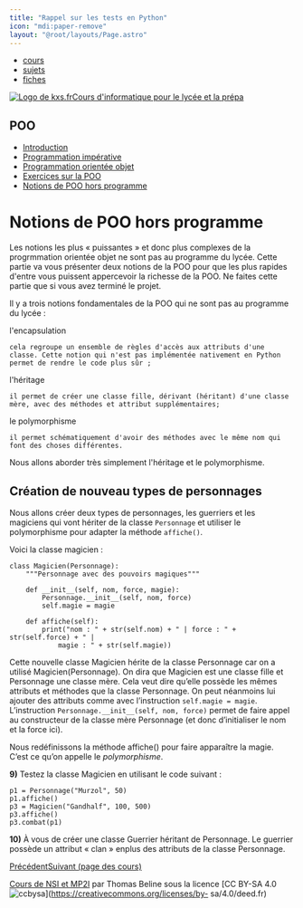 ```yaml
---
title: "Rappel sur les tests en Python"
icon: "mdi:paper-remove"
layout: "@root/layouts/Page.astro"
---
```


  * [cours](https://kxs.fr/cours/)
  * [sujets](https://kxs.fr/sujets/)
  * [fiches](https://kxs.fr/fiches/)

[![Logo de kxs.fr](/img/logo.svg)](https://kxs.fr/)[Cours d'informatique pour
le lycée et la prépa](https://kxs.fr/cours/)

## POO

  * [Introduction](.)
  * [Programmation impérative](programmation-imperative)
  * [Programmation orientée objet](programmation-orientee-objet)
  * [Exercices sur la POO](exercices)
  * [Notions de POO hors programme](poo-hors-programme)

# Notions de POO hors programme

Les notions les plus « puissantes » et donc plus complexes de la progrmmation
orientée objet ne sont pas au programme du lycée. Cette partie va vous
présenter deux notions de la POO pour que les plus rapides d'entre vous
puissent appercevoir la richesse de la POO. Ne faites cette partie que si vous
avez terminé le projet.

Il y a trois notions fondamentales de la POO qui ne sont pas au programme du
lycée :

l'encapsulation

    cela regroupe un ensemble de règles d'accès aux attributs d'une classe. Cette notion qui n'est pas implémentée nativement en Python permet de rendre le code plus sûr ;
  
l'héritage

    il permet de créer une classe fille, dérivant (héritant) d'une classe mère, avec des méthodes et attribut supplémentaires;
  
le polymorphisme

    il permet schématiquement d'avoir des méthodes avec le même nom qui font des choses différentes.

Nous allons aborder très simplement l'héritage et le polymorphisme.

## Création de nouveau types de personnages

Nous allons créer deux types de personnages, les guerriers et les magiciens
qui vont hériter de la classe `Personnage` et utiliser le polymorphisme pour
adapter la méthode `affiche()`.

Voici la classe magicien :

    
    
    class Magicien(Personnage):
        """Personnage avec des pouvoirs magiques"""
    
        def __init__(self, nom, force, magie):
            Personnage.__init__(self, nom, force)
            self.magie = magie
    
        def affiche(self):
            print("nom : " + str(self.nom) + " | force : " + str(self.force) + " |
                magie : " + str(self.magie))

Cette nouvelle classe Magicien hérite de la classe Personnage car on a utilisé
Magicien(Personnage). On dira que Magicien est une classe fille et Personnage
une classe mère. Cela veut dire qu’elle possède les mêmes attributs et
méthodes que la classe Personnage. On peut néanmoins lui ajouter des attributs
comme avec l’instruction `self.magie = magie`. L’instruction
`Personnage.__init__(self, nom, force)` permet de faire appel au constructeur
de la classe mère Personnage (et donc d’initialiser le nom et la force ici).

Nous redéfinissons la méthode affiche() pour faire apparaître la magie. C’est
ce qu’on appelle le _polymorphisme_.

**9)** Testez la classe Magicien en utilisant le code suivant :

    
    
    p1 = Personnage("Murzol", 50)
    p1.affiche()
    p3 = Magicien("Gandhalf", 100, 500)
    p3.affiche()
    p3.combat(p1)

**10)** À vous de créer une classe Guerrier héritant de Personnage. Le
guerrier possède un attribut « clan » enplus des attributs de la classe
Personnage.

[Précédent](exercices)[Suivant (page des cours)](..)

[Cours de NSI et MP2I](https://kxs.fr/cours/) par Thomas Beline sous la
licence [CC BY-SA 4.0
![ccbysa](/img/ccbysa.svg)](https://creativecommons.org/licenses/by-
sa/4.0/deed.fr)

